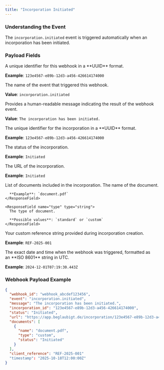 ```yaml
---
title: "Incorporation Initiated"
---
```


### Understanding the Event

The `incorporation.initiated` event is triggered automatically when an incorporation has been initiated.

### Payload Fields

<ResponseField name="webhook_id" type="string">
  A unique identifier for this webhook in a **UUID** format.

  **Example**: `123e4567-e89b-12d3-a456-426614174000`
</ResponseField>

<ResponseField name="event" type="string">
  The name of the event that triggered this webhook.

  **Value**: `incorporation.initiated`
</ResponseField>

<ResponseField name="message" type="string">
  Provides a human-readable message indicating the result of the webhook event.

  **Value**: `The incorporation has been initiated.`
</ResponseField>

<ResponseField name="incorporation_id" type="string">
  The unique identifier for the incorporation in a **UUID** format.

  **Example**: `123e4567-e89b-12d3-a456-426614174000`
</ResponseField>

<ResponseField name="status" type="string">
  The status of the incorporation.

  **Example**: `Initiated`
</ResponseField>

<ResponseField name="url" type="string">
  The URL of the incorporation.

  **Example**: `Initiated`
</ResponseField>

<ResponseField name="documents" type="array">
  List of documents included in the incorporation.
  
  <Expandable title="Document">
    <ResponseField name="name" type="string">
      The name of the document.

      **Example**: `document.pdf`
    </ResponseField>
    
    <ResponseField name="type" type="string">
      The type of document.

      **Possible values**: `standard` or `custom`
    </ResponseField>
  </Expandable>
</ResponseField>

<ResponseField name="client_reference" type="string">
  Your custom reference string provided during incorporation creation.

  **Example**: `REF-2025-001`
</ResponseField>

<ResponseField name="timestamp" type="string">
  The exact date and time when the webhook was triggered, formatted as an **ISO 8601** string in UTC.

  **Example**: `2024-12-01T07:19:30.443Z`
</ResponseField>

### Webhook Payload Example

```json
{
  "webhook_id": "webhook_abcdef123456",
  "event": "incorporation.initiated",
  "message": "The incorporation has been initiated.",
  "incorporation_id": "123e4567-e89b-12d3-a456-426614174000",
  "status": "Initiated",
  "url": "https://app.beglaubigt.de/incorporation/123e4567-e89b-12d3-a456-426614174000",
  "documents": [
    {
      "name": "document.pdf",
      "type": "custom",
      "status": "Initiated"
    }
  ],
  "client_reference": "REF-2025-001"
  "timestamp": "2025-10-18T12:00:00Z"
}
```